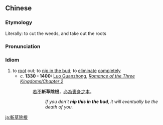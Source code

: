 {{also|斩草除根}}
==Chinese==
{{zh-forms|s=斩草除根|type=112}}

===Etymology===
Literally: to cut the weeds, and take out the roots

===Pronunciation===
{{zh-pron
|m=zhǎncǎochúgēn
|c=zaam2 cou2 ceoi4 gan1
|cat=id
}}

===Idiom===
{{zh-idiom}}

# to [[root]] out; to [[nip in the bud]]; to [[eliminate]] [[completely]]
#* ''c.'' '''1330 - 1400:''' [[w:Luo Guanzhong|Luo Guanzhong]], ''[[s:Romance of the Three Kingdoms/Chapter 2#24|Romance of the Three Kingdoms/Chapter 2]]''
#*: [[若]][[不]]'''斬草除根'''，[[必]][[為]][[喪身]][[之]][[本]]。
#*:: ''If you don't '''nip this in the bud''', it will eventually be the death of you.''

{{zh-cat|Advanced}}

[[ja:斬草除根]]